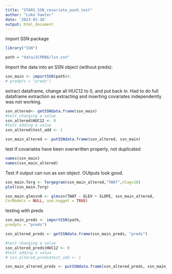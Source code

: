 ```yaml
---
title: "STARS_SSN_covariate_push_test"
author: "Luke Vawter"
date: '2023-02-10'
output: html_document
---
```


import SSN package
```r
library("SSN")

```

```r
path = "data/ICPRB6/lsn.ssn"

```

Import the data into an SSN object (without preds). 
```r
ssn_main <- importSSN(path)#,
# predpts = "preds")

```
extract dataframe, change all HUC12 to 0, and put back in. Had to do full dataframe extraction as extracting and inserting covariates independently was not working.
```r
ssn_altered<- getSSNdata.frame(ssn_main)
#test changing a value
ssn_altered$HUC12 <- 0
#test adding a value
ssn_altered$test_add <- 1

ssn_main_altered <- putSSNdata.frame(ssn_altered, ssn_main)

```

test if covariates have been overwritten properly, not duplicated
```r
names(ssn_main)
names(ssn_main_altered)
```
Test if output can run as ssn object. OUtputs look good.
```r
ssn_main.Torg <- Torgegram(ssn_main_altered,"TWAT",nlag=20)
plot(ssn_main.Torg)

ssn_main.glmssn0 <- glmssn(TWAT ~ ELEV + SLOPE, ssn_main_altered,
CorModels = NULL, use.nugget = TRUE)

```

testing with preds
```r
ssn_main_preds <- importSSN(path,
predpts = "preds")

ssn_altered_preds <- getSSNdata.frame(ssn_main_preds, "preds")

#test changing a value
ssn_altered_preds$HUC12 <- 0
#test adding a value
# ssn_altered_preds$test_add <- 1

ssn_main_altered_preds <- putSSNdata.frame(ssn_altered_preds, ssn_main_preds)
```




